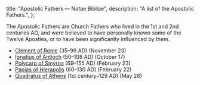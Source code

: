   title: "Apostolic Fathers — Notae Bibliae",
  description: "A list of the Apostolic Fathers.",
};

<Initial text="Apostolic Fathers" />

The Apostolic Fathers are Church Fathers who lived in the 1st and 2nd centuries AD, and were believed to have personally known some of the Twelve Apostles, or to have been significantly influenced by them.

- [Clement of Rome](/people/saints/apostolic-fathers/clement-of-rome) (35–99 AD) (November 23)
- [Ignatius of Antioch](/people/saints/apostolic-fathers/ignatius-of-antioch) (50–108 AD) (October 17)
- [Polycarp of Smyrna](/people/saints/apostolic-fathers/polycarp-of-smyrna) (69–155 AD) (February 23)
- [Papias of Hierapolis](/people/saints/apostolic-fathers/papias-of-hierapolis) (60–130 AD) (February 22)
- [Quadratus of Athens](/people/saints/apostolic-fathers/quadratus-of-athens) (1st century–129 AD) (May 26)
